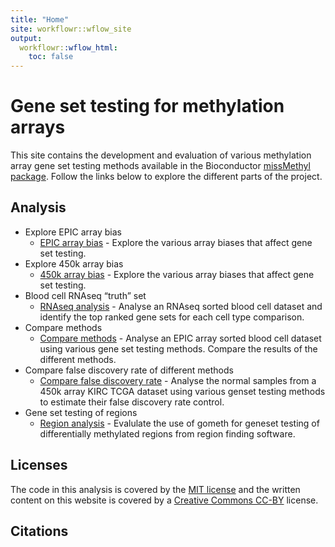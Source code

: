 ```yaml
---
title: "Home"
site: workflowr::wflow_site
output:
  workflowr::wflow_html:
    toc: false
---
```


# Gene set testing for methylation arrays

This site contains the development and evaluation of various methylation array 
gene set testing methods available in the Bioconductor [missMethyl package](https://bioconductor.org/packages/release/bioc/html/missMethyl.html). 
Follow the links below to explore the 
different parts of the project. 


Analysis
--------
* Explore EPIC array bias
    * [EPIC array bias](exploreArrayBiasEPIC.html) - Explore the various 
      array biases that affect gene set testing.
      
* Explore 450k array bias
    * [450k array bias](exploreArrayBias450.html) - Explore the various 
      array biases that affect gene set testing.

* Blood cell RNAseq "truth" set
    * [RNAseq analysis](expressionGenesets.html) - Analyse an RNAseq sorted blood cell 
      dataset and identify the top ranked gene sets for each cell type comparison.
      
* Compare methods
    * [Compare methods](exploreData.html) - Analyse an EPIC array sorted blood cell 
      dataset using various gene set testing methods. Compare the results of the different 
      methods.

* Compare false discovery rate of different methods
    * [Compare false discovery rate](fdrAnalysis.html) - Analyse the normal samples from
      a 450k array KIRC TCGA dataset using various genset testing methods to 
      estimate their false discovery rate control.
      
* Gene set testing of regions
    * [Region analysis](regionAnalysis.html) - Evalulate the use of gometh for geneset 
      testing of differentially methylated regions from region finding software.
      
Licenses
--------

The code in this analysis is covered by the [MIT license][mit] and the written
content on this website is covered by a [Creative Commons CC-BY][cc] license.


Citations
---------

[mit]: https://choosealicense.com/licenses/mit/ "MIT License"
[cc]: https://creativecommons.org/licenses/by/4.0/ "CC-BY License"
